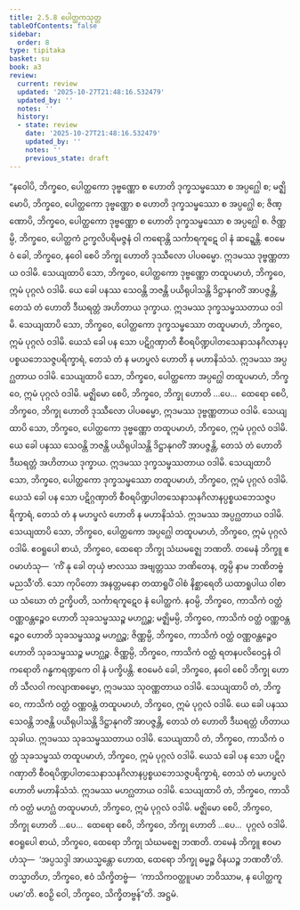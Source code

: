 ```yaml
---
title: 2.5.8 ပေါတ္ထကသုတ္တ
tableOfContents: false
sidebar:
  order: 8
type: tipitaka
basket: su
book: a3
review:
  current: review
  updated: '2025-10-27T21:48:16.532479'
  updated_by: ''
  notes: ''
  history:
  - state: review
    date: '2025-10-27T21:48:16.532479'
    updated_by: ''
    notes: ''
    previous_state: draft
---
```



<ReviewStatus review={frontmatter.review} showDetails={true} />

<HypothesisAnnotation frontmatter={frontmatter} />

<DynamicBreadcrumb />

<Division number="100" book="a3" e="ch" v="15" p="249">

<Paragraph number="828" book="a3">
“နဝေါပိ, ဘိက္ခဝေ, ပေါတ္ထကော ဒုဗ္ဗဏ္ဏော စ ဟောတိ ဒုက္ခသမ္ဖဿော စ အပ္ပဂ္ဃေါ စ; မဇ္ဈိမောပိ, ဘိက္ခဝေ, ပေါတ္ထကော ဒုဗ္ဗဏ္ဏော စ ဟောတိ ဒုက္ခသမ္ဖဿော စ အပ္ပဂ္ဃေါ စ; ဇိဏ္ဏောပိ, ဘိက္ခဝေ, ပေါတ္ထကော ဒုဗ္ဗဏ္ဏော စ ဟောတိ ဒုက္ခသမ္ဖဿော စ အပ္ပဂ္ဃေါ စ. ဇိဏ္ဏမ္ပိ, ဘိက္ခဝေ, ပေါတ္ထကံ ဥက္ခလိပရိမဇ္ဇနံ ဝါ ကရောန္တိ သင်္ကာရကူဋေ ဝါ နံ ဆဍ္ဍေန္တိ.
</Paragraph>

<Paragraph number="829" book="a3">
ဧဝမေဝံ ခေါ, ဘိက္ခဝေ, နဝေါ စေပိ ဘိက္ခု ဟောတိ ဒုဿီလော ပါပဓမ္မော. ဣဒမဿ ဒုဗ္ဗဏ္ဏတာယ ဝဒါမိ. သေယျထာပိ သော, ဘိက္ခဝေ, ပေါတ္ထကော ဒုဗ္ဗဏ္ဏော တထူပမာဟံ, ဘိက္ခဝေ, ဣမံ ပုဂ္ဂလံ ဝဒါမိ. ယေ ခေါ ပနဿ သေဝန္တိ ဘဇန္တိ ပယိရုပါသန္တိ ဒိဋ္ဌာနုဂတိံ အာပဇ္ဇန္တိ, တေသံ တံ ဟောတိ ဒီဃရတ္တံ အဟိတာယ ဒုက္ခာယ. ဣဒမဿ ဒုက္ခသမ္ဖဿတာယ ဝဒါမိ. သေယျထာပိ သော, ဘိက္ခဝေ, ပေါတ္ထကော ဒုက္ခသမ္ဖဿော တထူပမာဟံ, ဘိက္ခဝေ, ဣမံ ပုဂ္ဂလံ ဝဒါမိ. ယေသံ ခေါ ပန သော ပဋိဂ္ဂဏှာတိ စီဝရပိဏ္ဍပါတသေနာသနဂိလာနပ္ပစ္စယဘေသဇ္ဇပရိက္ခာရံ, တေသံ တံ န မဟပ္ဖလံ ဟောတိ န မဟာနိသံသံ. ဣဒမဿ အပ္ပဂ္ဃတာယ ဝဒါမိ. သေယျထာပိ သော, ဘိက္ခဝေ, ပေါတ္ထကော အပ္ပဂ္ဃေါ တထူပမာဟံ, ဘိက္ခဝေ, ဣမံ ပုဂ္ဂလံ ဝဒါမိ. မဇ္ဈိမော စေပိ, ဘိက္ခဝေ, ဘိက္ခု ဟောတိ …ပေ…  ထေရော စေပိ, ဘိက္ခဝေ, ဘိက္ခု ဟောတိ ဒုဿီလော ပါပဓမ္မော, ဣဒမဿ ဒုဗ္ဗဏ္ဏတာယ ဝဒါမိ. သေယျထာပိ သော, ဘိက္ခဝေ, ပေါတ္ထကော ဒုဗ္ဗဏ္ဏော တထူပမာဟံ, ဘိက္ခဝေ, ဣမံ ပုဂ္ဂလံ ဝဒါမိ. ယေ ခေါ ပနဿ သေဝန္တိ ဘဇန္တိ ပယိရုပါသန္တိ ဒိဋ္ဌာနုဂတိံ အာပဇ္ဇန္တိ, တေသံ တံ ဟောတိ ဒီဃရတ္တံ အဟိတာယ ဒုက္ခာယ. ဣဒမဿ ဒုက္ခသမ္ဖဿတာယ ဝဒါမိ. သေယျထာပိ သော, ဘိက္ခဝေ, ပေါတ္ထကော ဒုက္ခသမ္ဖဿော တထူပမာဟံ, ဘိက္ခဝေ, ဣမံ ပုဂ္ဂလံ ဝဒါမိ. ယေသံ ခေါ ပန သော ပဋိဂ္ဂဏှာတိ စီဝရပိဏ္ဍပါတသေနာသနဂိလာနပ္ပစ္စယဘေသဇ္ဇပရိက္ခာရံ, တေသံ တံ န မဟပ္ဖလံ ဟောတိ န မဟာနိသံသံ. ဣဒမဿ အပ္ပဂ္ဃတာယ ဝဒါမိ. သေယျထာပိ သော, ဘိက္ခဝေ, ပေါတ္ထကော အပ္ပဂ္ဃေါ တထူပမာဟံ, ဘိက္ခဝေ, ဣမံ ပုဂ္ဂလံ ဝဒါမိ.
</Paragraph>

<Paragraph number="830" book="a3">
ဧဝရူပေါ စာယံ, ဘိက္ခဝေ, ထေရော ဘိက္ခု သံဃမဇ္ဈေ ဘဏတိ. တမေနံ ဘိက္ခူ ဧဝမာဟံသု—  ‘ကိံ နု ခေါ တုယှံ ဗာလဿ အဗျတ္တဿ ဘဏိတေန, တွမ္ပိ နာမ ဘဏိတဗ္ဗံ မညသီ’တိ. သော ကုပိတော အနတ္တမနော တထာရူပိံ ဝါစံ နိစ္ဆာရေတိ ယထာရူပါယ ဝါစာယ သံဃော တံ ဥက္ခိပတိ, သင်္ကာရကူဋေဝ နံ ပေါတ္ထကံ.
</Paragraph>

<Paragraph number="831" book="a3">
နဝမ္ပိ, ဘိက္ခဝေ, ကာသိကံ ဝတ္ထံ ဝဏ္ဏဝန္တဉ္စေဝ ဟောတိ သုခသမ္ဖဿဉ္စ မဟဂ္ဃဉ္စ; မဇ္ဈိမမ္ပိ, ဘိက္ခဝေ, ကာသိကံ ဝတ္ထံ ဝဏ္ဏဝန္တဉ္စေဝ ဟောတိ သုခသမ္ဖဿဉ္စ မဟဂ္ဃဉ္စ; ဇိဏ္ဏမ္ပိ, ဘိက္ခဝေ, ကာသိကံ ဝတ္ထံ ဝဏ္ဏဝန္တဉ္စေဝ ဟောတိ သုခသမ္ဖဿဉ္စ မဟဂ္ဃဉ္စ. ဇိဏ္ဏမ္ပိ, ဘိက္ခဝေ, ကာသိကံ ဝတ္ထံ ရတနပလိဝေဌနံ ဝါ ကရောတိ ဂန္ဓကရဏ္ဍကေ ဝါ နံ ပက္ခိပန္တိ.
</Paragraph>

<Paragraph number="832" book="a3">
ဧဝမေဝံ ခေါ, ဘိက္ခဝေ, နဝေါ စေပိ ဘိက္ခု ဟောတိ သီလဝါ ကလျာဏဓမ္မော, ဣဒမဿ သုဝဏ္ဏတာယ ဝဒါမိ. သေယျထာပိ တံ, ဘိက္ခဝေ, ကာသိကံ ဝတ္ထံ ဝဏ္ဏဝန္တံ တထူပမာဟံ, ဘိက္ခဝေ, ဣမံ ပုဂ္ဂလံ ဝဒါမိ. ယေ ခေါ ပနဿ သေဝန္တိ ဘဇန္တိ ပယိရုပါသန္တိ ဒိဋ္ဌာနုဂတိံ အာပဇ္ဇန္တိ, တေသံ တံ ဟောတိ ဒီဃရတ္တံ ဟိတာယ သုခါယ. ဣဒမဿ သုခသမ္ဖဿတာယ ဝဒါမိ. သေယျထာပိ တံ, ဘိက္ခဝေ, ကာသိကံ ဝတ္ထံ သုခသမ္ဖဿံ တထူပမာဟံ, ဘိက္ခဝေ, ဣမံ ပုဂ္ဂလံ ဝဒါမိ. ယေသံ ခေါ ပန သော ပဋိဂ္ဂဏှာတိ စီဝရပိဏ္ဍပါတသေနာသနဂိလာနပ္ပစ္စယဘေသဇ္ဇပရိက္ခာရံ, တေသံ တံ မဟပ္ဖလံ ဟောတိ မဟာနိသံသံ. ဣဒမဿ မဟဂ္ဃတာယ ဝဒါမိ. သေယျထာပိ တံ, ဘိက္ခဝေ, ကာသိကံ ဝတ္ထံ မဟဂ္ဃံ တထူပမာဟံ, ဘိက္ခဝေ, ဣမံ ပုဂ္ဂလံ ဝဒါမိ. မဇ္ဈိမော စေပိ, ဘိက္ခဝေ, ဘိက္ခု ဟောတိ …ပေ…  ထေရော စေပိ, ဘိက္ခဝေ, ဘိက္ခု ဟောတိ …ပေ…  ပုဂ္ဂလံ ဝဒါမိ.
</Paragraph>

<Paragraph number="833" book="a3">
ဧဝရူပေါ စာယံ, ဘိက္ခဝေ, ထေရော ဘိက္ခု သံဃမဇ္ဈေ ဘဏတိ. တမေနံ ဘိက္ခူ ဧဝမာဟံသု—  ‘အပ္ပသဒ္ဒါ အာယသ္မန္တော ဟောထ, ထေရော ဘိက္ခု ဓမ္မဉ္စ ဝိနယဉ္စ ဘဏတီ’တိ. တသ္မာတိဟ, ဘိက္ခဝေ, ဧဝံ သိက္ခိတဗ္ဗံ—  ‘ကာသိကဝတ္ထူပမာ ဘဝိဿာမ, န ပေါတ္ထကူပမာ’တိ. ဧဝဉှိ ဝေါ, ဘိက္ခဝေ, သိက္ခိတဗ္ဗန်”တိ.

</Paragraph>
</Division>

<Paragraph number="834" type="center" book="a3">
အဋ္ဌမံ.
</Paragraph>